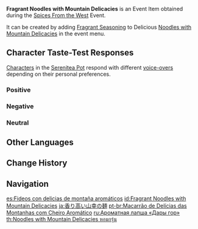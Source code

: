 {{Item Infobox
|id           = 101747
|image        = Item Fragrant Noodles with Mountain Delicacies.png
|type         = Consumables
|group2       = Event Items
|invCategory  = Precious Items
|group        = Fragrant Dishes
|quality      = 2
|description  = A delicious dish with some extra seasoning! It gives off a titillating aroma... But whose tastes will this dish suit? Invite your friends, invite your pals &mdash; get them to try this new dish!
|source1      = [[Spices From the West]] Event
|event        = Spices From the West
|related_item = Noodles with Mountain Delicacies
|related_type = Variant
}}
'''Fragrant Noodles with Mountain Delicacies''' is an Event Item obtained during the [[Spices From the West]] Event.

It can be created by adding [[Fragrant Seasoning]] to Delicious [[Noodles with Mountain Delicacies]] in the event menu.

==Character Taste-Test Responses==
[[Characters]] in the [[Serenitea Pot]] respond with different [[Spices From the West/Voice-Overs|voice-overs]] depending on their personal preferences.

===Positive===
{{Card List|Bennett,Jean,Kujou Sara,Shenhe,Xinyan,Yae Miko}}

===Negative===
{{Card List|Albedo,Eula,Ganyu,Kamisato Ayaka,Lisa,Noelle,Qiqi,Sucrose,Venti}}

===Neutral===
{{Card List|Amber,Arataki Itto,Barbara,Beidou,Chongyun,Diluc,Diona,Fischl,Gorou,Hu Tao,Kaedehara Kazuha,Kaeya,Kamisato Ayato,Keqing,Klee,Mona,Ningguang,Raiden Shogun,Razor,Rosaria,Sangonomiya Kokomi,Sayu,Tartaglia,Thoma,Xiangling,Xiao,Xingqiu,Yanfei,Yelan,Yoimiya,Yun Jin,Zhongli}}

==Other Languages==
{{Other Languages
|default_hidden = 1
|en      = Fragrant Noodles with Mountain Delicacies
|zhs     = 香气四溢的山珍热卤面
|zhs_rm  = Xiāngqìsìyì de Shānzhēn Rè Lǔmiàn
|zht     = 香氣四溢的山珍熱滷麵
|zht_rm  = Xiāngqìsìyì de Shānzhēn Rè Lǔmiàn
|ja      = 香り高い山幸の麺
|ja_rm   = Kaoritakai Sankou no Men
|ko      = 향기로운 산미 울면
|es      = Fideos con delicias de montaña aromáticos
|fr      = Nouilles aux délices de la montagne (parfumées)
|ru      = Ароматная лапша «Дары гор»
|th      = Noodles with Mountain Delicacies หอมกรุ่น
|th_rm   = Noodles with Mountain Delicacies Hom Krun
|vi      = Mì Nóng Bát Bửu Thơm Lừng
|de      = Duftende Nudeln mit Fleischsoße und Pilzen
|id      = Fragrant Noodles with Mountain Delicacies
|pt      = Macarrão de Delícias das Montanhas com Cheiro Aromático
}}

==Change History==
{{Change History|2.6}}

==Navigation==
{{Precious Navbox|Item}}

[[es:Fideos con delicias de montaña aromáticos]]
[[id:Fragrant Noodles with Mountain Delicacies]]
[[ja:香り高い山幸の麺]]
[[pt-br:Macarrão de Delícias das Montanhas com Cheiro Aromático]]
[[ru:Ароматная лапша «Дары гор»]]
[[th:Noodles with Mountain Delicacies หอมกรุ่น]]